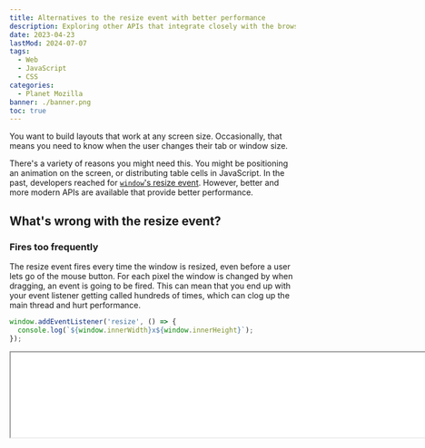 ```yaml
---
title: Alternatives to the resize event with better performance
description: Exploring other APIs that integrate closely with the browser's styling engine.
date: 2023-04-23
lastMod: 2024-07-07
tags:
  - Web
  - JavaScript
  - CSS
categories:
  - Planet Mozilla
banner: ./banner.png
toc: true
---
```



You want to build layouts that work at any screen size. Occasionally, that means you need to know when the user changes their tab or window size.

There's a variety of reasons you might need this. You might be positioning an animation on the screen, or distributing table cells in JavaScript. In the past, developers reached for [`window`'s resize event](https://developer.mozilla.org/en-US/docs/Web/API/Window/resize_event). However, better and more modern APIs are available that provide better performance.

## What's wrong with the resize event?

### Fires too frequently

The resize event fires every time the window is resized, even before a user lets go of the mouse button. For each pixel the window is changed by when dragging, an event is going to be fired. This can mean that you end up with your event listener getting called hundreds of times, which can clog up the main thread and hurt performance.

```js
window.addEventListener('resize', () => {
  console.log(`${window.innerWidth}x${window.innerHeight}`);
});
```

<div class="resize flex overflow-hidden items-stretch -mx-4">
  <iframe
    class="grow h-full bg-slate-800"
    width="800"
    height="150"
    src="resize-event-demo/"
  />
</div>

### Potential layout thrashing

What makes it worse is that you're probably going to pair the resize event with some logic to read the size of an element on the screen, such as with `element.clientWidth`, `element.getBoundingClientRect()`, or `getComputedStyle()`. Reading the [size of an element](https://gist.github.com/paulirish/5d52fb081b3570c81e3a) forces the browser to immediately and synchronously calculate its size, which forces the entire page to undergo layout and style calculations. That can be an expensive calculation.

If you then make changes to something on the screen, this invalidates the layout again and the browser can't cache the size. The browser has to account for the fact that styles have changed in some way since you last read the size of the element, so it has to recalculate the size of the element all over again next time you read it.

This is called [layout thrashing](https://kellegous.com/j/2013/01/26/layout-performance/), and it's a common performance bottleneck. Thrashing inside a resize event listener can trigger this hundreds of times per second, which can cause the browser to slow down and even freeze.

```js
window.addEventListener('resize', () => {
  // offsetWidth reads the size of the element, which forces layout
  // setting a style property then invalidates the layout, so it isn't cached
  // this can happen hundreds of times per second when resizing
  circle.style.width = `${box.offsetWidth}px`;
});
```

## 1. Media queries

The best way to avoid the pitfalls of the resize event is to avoid it entirely.

You'll get the best performance if you can move all your logic to CSS using [media queries](https://developer.mozilla.org/en-US/docs/Learn/CSS/CSS_layout/Media_queries). Media queries let you set specific CSS rules that are only used when the window is at a certain size.

```css
body {
  /* Use a dark blue background by default */
  background: #032030;
}

@media (max-width: 400px) {
  body {
    /* Use a black background when the window is less than 400 pixels wide */
    background: #000;
  }
}
```

You can also use media queries in JavaScript, if necessary. The [`matchMedia`](https://developer.mozilla.org/en-US/docs/Web/API/Window/matchMedia) API lets you pass in media query conditions and check if they match in JS. You can check the current value with [`query.matches`](https://developer.mozilla.org/en-US/docs/Web/API/MediaQueryList/matches) and listen to changes in size with the ["change" event](https://developer.mozilla.org/en-US/docs/Web/API/MediaQueryList/change_event).

Unlike the "resize" event, the "change" event will only fire when the breakpoint is passed. In the demo below, you can see an event is only fired when the window is resized past the 400 pixel breakpoint (either becoming smaller than or equal to 400 pixels or larger than 400 pixels).

```js
const query = matchMedia('(max-width: 400px)');

// is the initial window width less than 400 pixels?
console.log(query.matches);

// listen to whenever query.matches changes
query.addEventListener('change', (event) => {
  // is the current window width less than 400 pixels?
  console.log(event.matches);
});
```

<div class="resize flex overflow-hidden items-stretch -mx-4">
  <iframe
    class="grow h-full bg-slate-800"
    width="800"
    height="150"
    src="media-query-demo/"
  />
</div>

Media queries are the best option if you need to make changes based on window size.

## 2. ResizeObserver

While media queries work well if you want to make changes based on the size of the window, they don't work if you want to make changes based on the size of a particular element. If you have an element or component that can show up in multiple locations, you can't easily rely on the window because your component's width might be different depending on where it is on the page.

Additionally, elements can change their size without the user resizing the window. For example, if you have [sidebar that opens and closes](/posts/react-finite-state-machine-animation/), the main content next to it will change width but the window won't.

Happily, there's a useful API called [`ResizeObserver`](https://developer.mozilla.org/en-US/docs/Web/API/Resize_Observer_API) you can use. It reacts to changes in the size of any observed element, no matter what made it change.

<div
  class="resize flex overflow-hidden items-stretch -mx-4"
  style="height: 250px"
>
  <iframe
    class="grow h-full bg-slate-800"
    width="800"
    height="250"
    src="resize-observer-demo/"
  />
</div>

Unlike the resize event, a `ResizeObserver` will also tell you the new size of an element! It passes the size of every observed element to the callback function, so you don't need to read the size yourself. This also avoids layout thrashing, since the browser can read the size of the element on its own schedule.

```js
const resizeObserver = new ResizeObserver((entries) => {
  // entries is an array of ResizeObserverEntry objects
  // We only care about the first one,
  // since we call resizeObserver.observe on a single element
  // If you're observing multiple elements, you'll have multiple entries in this array
  const entry = entries[0];

  // log the new size of the element
  console.log(entry.contentBoxSize);
});

resizeObserver.observe(element);
```

[Resize observers will tell you](https://web.dev/resize-observer/#what-is-being-reported) both the `borderBoxSize` (the size of the element including padding and borders) and the `contentBoxSize` (just the content of the element, not including padding and borders).

<Fragment set:html={boxModel} />

Resize observers are the best option if you need to make changes based on the size of a particular element.

## 3. Container queries

For my team at Microsoft, [CSS container queries](https://developer.mozilla.org/en-US/docs/Web/CSS/CSS_Container_Queries) are a little too new to be used in the codebase.However, if you're making an evergreen app (or reading this article in the future), container queries are a great CSS-based alternative to ResizeObserver and the window "resize" event.

They have very similar syntax to media queries, but instead of matching the window size, they match the size of the element they're applied to.

```css
.parent {
  container-type: inline-size;
}

@container (max-width: 400px) {
  .element {
    /* Use a black background when the element's
    parent is less than 400 pixels wide */
    background: #000;
  }
}
```

If you don't need to read element sizes in JavaScript, container queries are great. It's easy to write performant JavaScript when you remove JavaScript and just use CSS!
